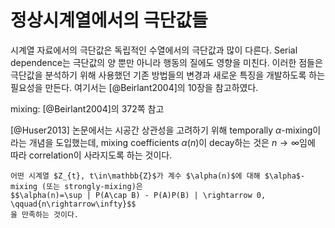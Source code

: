 # 정상시계열에서의 극단값들 {#timeextremes}

시계열 자료에서의 극단값은 독립적인 수열에서의 극단값과 많이 다른다. Serial dependence는 극단값의 양 뿐만 아니라 행동의 질에도 영향을 미친다. 이러한 점들은 극단값을 분석하기 위해 사용했던 기존 방법들의 변경과 새로운 특징을 개발하도록 하는 필요성을 만든다. 여기서는 [@Beirlant2004]의 10장을 참고하였다.

mixing: [@Beirlant2004]의 372쪽 참고

[@Huser2013] 논문에서는 시공간 상관성을 고려하기 위해 temporally $\alpha$-mixing이라는 개념을 도입했는데, mixing coefficients $\alpha(n)$이 decay하는 것은 $n\rightarrow \infty$임에 따라 correlation이 사라지도록 하는 것이다.

```definition
어떤 시계열 $Z_{t}, t\in\mathbb{Z}$가 계수 $\alpha(n)$에 대해 $\alpha$-mixing (또는 strongly-mixing)은
$$\alpha(n)=\sup | P(A\cap B) - P(A)P(B) | \rightarrow 0, \qquad{n\rightarrow\infty}$$
을 만족하는 것이다.
  
```
